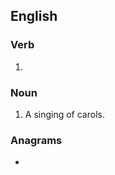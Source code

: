 ==English==

===Verb===
{{head|en|present participle}}

# {{lb|en|US}} {{present participle of|carol|lang=en|nocat=1}}

===Noun===
{{en-noun}}

# A singing of carols.

===Anagrams===
* {{anagrams|en|a=acgilnor|garcinol|oracling}}